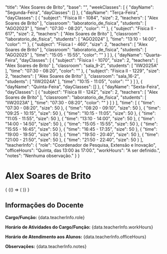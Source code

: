 
  "title": "Alex Soares de Brito",
  "base": "",
  "weekClasses": [
    {
      "dayName": "Segunda-Feira",
      "dayClasses": []
    },
    {
      "dayName": "Terça-Feira",
      "dayClasses": [
        {
          "subject": "Física III - 1084",
          "size": 2,
          "teachers": [
            "Alex Soares de Brito"
          ],
          "classroom": "laboratorio_de_fisica",
          "students": [
            "AGO2023"
          ],
          "time": "07:30 - 08:20",
          "color": ""
        },
        {
          "subject": "Física II - 617",
          "size": 2,
          "teachers": [
            "Alex Soares de Brito"
          ],
          "classroom": "laboratorio_de_fisica",
          "students": [
            "AGO2024"
          ],
          "time": "13:10 - 14:00",
          "color": ""
        },
        {
          "subject": "Física I - 460",
          "size": 2,
          "teachers": [
            "Alex Soares de Brito"
          ],
          "classroom": "laboratorio_de_fisica",
          "students": [
            "AGO2025"
          ],
          "time": "15:05 - 15:55",
          "color": ""
        }
      ]
    },
    {
      "dayName": "Quarta-Feira",
      "dayClasses": [
        {
          "subject": "Física I - 1070",
          "size": 2,
          "teachers": [
            "Alex Soares de Brito"
          ],
          "classroom": "sala_9-2",
          "students": [
            "IIW2025A"
          ],
          "time": "07:30 - 08:20",
          "color": ""
        },
        {
          "subject": "Física II - 1229",
          "size": 2,
          "teachers": [
            "Alex Soares de Brito"
          ],
          "classroom": "sala_16-2",
          "students": [
            "IIW2024A"
          ],
          "time": "10:15 - 11:05",
          "color": ""
        }
      ]
    },
    {
      "dayName": "Quinta-Feira",
      "dayClasses": []
    },
    {
      "dayName": "Sexta-Feira",
      "dayClasses": [
        {
          "subject": "Física III - 1242",
          "size": 2,
          "teachers": [
            "Alex Soares de Brito"
          ],
          "classroom": "laboratorio_de_fisica",
          "students": [
            "IIW2023A"
          ],
          "time": "07:30 - 08:20",
          "color": ""
        }
      ]
    }
  ],
  "time": [
    {
      "time": "07:30 - 08:20",
      "size": 50
    },
    {
      "time": "08:20 - 09:10",
      "size": 50
    },
    {
      "time": "09:25 - 10:15",
      "size": 50
    },
    {
      "time": "10:15 - 11:05",
      "size": 50
    },
    {
      "time": "11:05 - 11:55",
      "size": 50
    },
    {
      "time": "13:10 - 14:00",
      "size": 50
    },
    {
      "time": "14:00 - 14:50",
      "size": 50
    },
    {
      "time": "15:05 - 15:55",
      "size": 50
    },
    {
      "time": "15:55 - 16:45",
      "size": 50
    },
    {
      "time": "16:45 - 17:35",
      "size": 50
    },
    {
      "time": "19:00 - 19:50",
      "size": 50
    },
    {
      "time": "19:50 - 20:40",
      "size": 50
    },
    {
      "time": "21:00 - 21:50",
      "size": 50
    },
    {
      "time": "21:50 - 22:40",
      "size": 50
    }
  ],
  "teacherInfo": {
    "role": "Coordenador de Pesquisa, Extensão e Inovação",
    "officeHours": "Quinta, das 13:00 às 17:00.",
    "workHours": "A ser definido.",
    "notes": "Nenhuma observação."
  }
}

# Alex Soares de Brito

<div>
  {
    <BrowserOnly>
      {() => (
        <Grid
          title={data.title}
          weekClasses={data.weekClasses}
          time={data.time}
        />
      )}
    </BrowserOnly>
  }
</div>

<div style={{
  border: '1px solid #ddd',
  borderRadius: '8px',
  padding: '16px',
  marginTop: '24px',
  backgroundColor: '#f9f9f9'
}}>
  <h2 style={{
    borderBottom: '2px solid #ccc',
    paddingBottom: '8px',
    marginBottom: '16px'
  }}>Informações do Docente</h2>
  <p><strong>Cargo/Função:</strong> {data.teacherInfo.role}</p>
  <p><strong>Horário de Atividades do Cargo/Função:</strong> {data.teacherInfo.workHours}</p>
  <p><strong>Horário de Atendimento aos Alunos:</strong> {data.teacherInfo.officeHours}</p>
  <p><strong>Observações:</strong> {data.teacherInfo.notes}</p>
</div>
